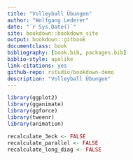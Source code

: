 ```yaml
--- 
title: "Volleyball Übungen"
author: "Wolfgang Lederer"
date: "`r Sys.Date()`"
site: bookdown::bookdown_site
output: bookdown::gitbook
documentclass: book
bibliography: [book.bib, packages.bib]
biblio-style: apalike
link-citations: yes
github-repo: rstudio/bookdown-demo
description: "Volleyball Übungen"
---
```



```r
library(ggplot2)
library(gganimate)
library(ggforce)
library(tweenr)
library(animation)

recalculate_3eck <- FALSE
recalculate_parallel <- FALSE
recalculate_long_diag <- FALSE
```

